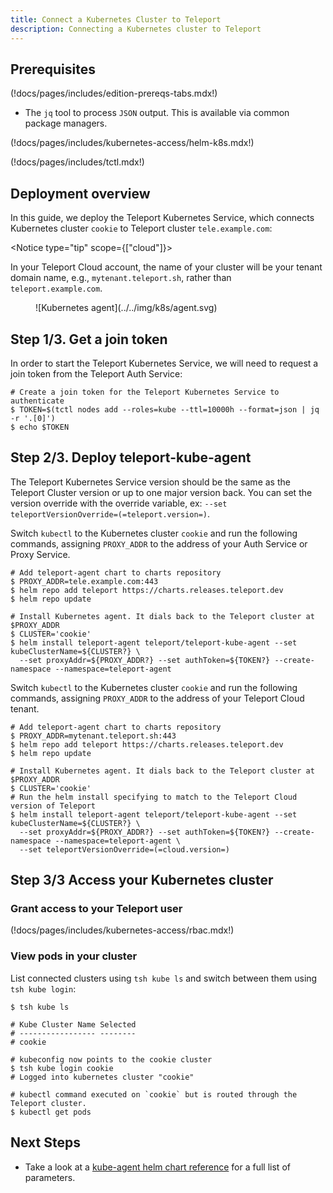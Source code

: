 ```yaml
---
title: Connect a Kubernetes Cluster to Teleport
description: Connecting a Kubernetes cluster to Teleport
---
```


## Prerequisites

(!docs/pages/includes/edition-prereqs-tabs.mdx!)

- The `jq` tool to process `JSON` output. This is available via common package managers.

(!docs/pages/includes/kubernetes-access/helm-k8s.mdx!)

(!docs/pages/includes/tctl.mdx!)

## Deployment overview

In this guide, we deploy the Teleport Kubernetes Service, which connects
Kubernetes cluster `cookie` to Teleport cluster `tele.example.com`:

<Notice type="tip" scope={["cloud"]}>

In your Teleport Cloud account, the name of your cluster will be your tenant
domain name, e.g., `mytenant.teleport.sh`, rather than `teleport.example.com`.

</Notice>

<Figure align="left" bordered caption="Kubernetes Service dialing back to the Teleport cluster">
  ![Kubernetes agent](../../img/k8s/agent.svg)
</Figure>

## Step 1/3. Get a join token

In order to start the Teleport Kubernetes Service, we will need to request a
join token from the Teleport Auth Service:

```code
# Create a join token for the Teleport Kubernetes Service to authenticate
$ TOKEN=$(tctl nodes add --roles=kube --ttl=10000h --format=json | jq -r '.[0]')
$ echo $TOKEN
```

## Step 2/3. Deploy teleport-kube-agent

<Notice type="tip" >

The Teleport Kubernetes Service version should be the same as the Teleport Cluster version 
or up to one major version back. You can set the version override with the override variable, ex: `--set teleportVersionOverride=(=teleport.version=)`.

</Notice>

<Tabs>
<TabItem scope={["oss", "enterprise"]} label="Self-Hosted">

Switch `kubectl` to the Kubernetes cluster `cookie` and run the following
commands, assigning `PROXY_ADDR` to the address of your Auth Service or Proxy
Service.

```code
# Add teleport-agent chart to charts repository
$ PROXY_ADDR=tele.example.com:443
$ helm repo add teleport https://charts.releases.teleport.dev
$ helm repo update

# Install Kubernetes agent. It dials back to the Teleport cluster at $PROXY_ADDR
$ CLUSTER='cookie'
$ helm install teleport-agent teleport/teleport-kube-agent --set kubeClusterName=${CLUSTER?} \
  --set proxyAddr=${PROXY_ADDR?} --set authToken=${TOKEN?} --create-namespace --namespace=teleport-agent
```

</TabItem>
<TabItem scope={["cloud"]} label="Teleport Cloud">

Switch `kubectl` to the Kubernetes cluster `cookie` and run the following
commands, assigning `PROXY_ADDR` to the address of your Teleport Cloud tenant.

```code
# Add teleport-agent chart to charts repository
$ PROXY_ADDR=mytenant.teleport.sh:443
$ helm repo add teleport https://charts.releases.teleport.dev
$ helm repo update

# Install Kubernetes agent. It dials back to the Teleport cluster at $PROXY_ADDR
$ CLUSTER='cookie'
# Run the helm install specifying to match to the Teleport Cloud version of Teleport
$ helm install teleport-agent teleport/teleport-kube-agent --set kubeClusterName=${CLUSTER?} \
  --set proxyAddr=${PROXY_ADDR?} --set authToken=${TOKEN?} --create-namespace --namespace=teleport-agent \
  --set teleportVersionOverride=(=cloud.version=)
```

</TabItem>
</Tabs>

## Step 3/3 Access your Kubernetes cluster

### Grant access to your Teleport user

(!docs/pages/includes/kubernetes-access/rbac.mdx!)

### View pods in your cluster

List connected clusters using `tsh kube ls` and switch between
them using `tsh kube login`:

```code
$ tsh kube ls

# Kube Cluster Name Selected 
# ----------------- -------- 
# cookie

# kubeconfig now points to the cookie cluster
$ tsh kube login cookie
# Logged into kubernetes cluster "cookie"

# kubectl command executed on `cookie` but is routed through the Teleport cluster.
$ kubectl get pods
```

## Next Steps

- Take a look at a [kube-agent helm chart reference](../setup/helm-reference/teleport-kube-agent.mdx) for a full list of parameters.
